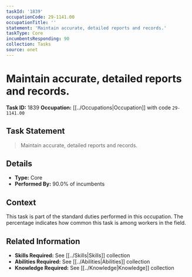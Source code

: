 ```yaml
---
taskId: '1839'
occupationCode: 29-1141.00
occupationTitle: ''
statement: 'Maintain accurate, detailed reports and records.'
taskType: Core
incumbentsResponding: 90
collection: Tasks
source: onet
---
```

# Maintain accurate, detailed reports and records.

**Task ID:** 1839
**Occupation:** [[../Occupations|Occupation]] with code `29-1141.00`

## Task Statement

> Maintain accurate, detailed reports and records.

## Details

- **Type:** Core
- **Performed By:** 90.0% of incumbents

## Context

This task is part of the standard duties performed in this occupation. The percentage indicates how common this task is among workers in the field.

## Related Information

- **Skills Required:** See [[../Skills|Skills]] collection
- **Abilities Required:** See [[../Abilities|Abilities]] collection
- **Knowledge Required:** See [[../Knowledge|Knowledge]] collection
